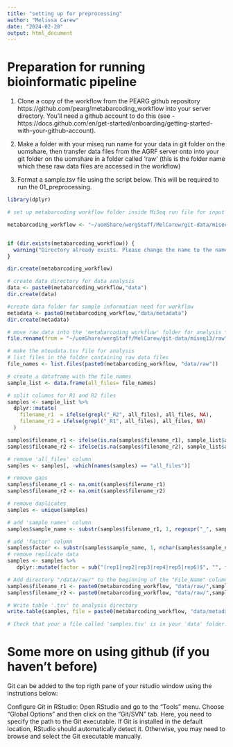 ```yaml
---
title: "setting up for preprocessing"
author: "Melissa Carew"
date: "2024-02-28"
output: html_document
---
```

# Preparation for running bioinformatic pipeline
1.  Clone a copy of the workflow from the PEARG github repository https://github.com/pearg/metabarcoding_workflow into your server directory. You'll need a github account to do this (see - https://docs.github.com/en/get-started/onboarding/getting-started-with-your-github-account).

2.  Make a folder with your miseq run name for your data in git folder on the uomshare, then transfer data files from the AGRF server onto into your git folder on the uomshare in a folder called 'raw' (this is the folder name which these raw data files are accessed in the workflow)
 
3.    Format a sample.tsv file using the script below. This will be required to run the 01_preprocessing.
```r
library(dplyr)

# set up metabarcoding workflow folder inside MiSeq run file for input and output data files (NOTE each new project will require the directories to be setup for your dataset, this code has input data in the folder 'test')

metabarcoding_workflow <- "~/uomShare/wergStaff/MelCarew/git-data/miseqXX/metabarcoding_workflow/"


if (dir.exists(metabarcoding_workflow)) {
  warning("Directory already exists. Please change the name to the name of your Miseq folder. e.g. ~/uomShare/wergStaff/MelCarew/git-data/miseqXX/metabarcoding_workflow/ This will need to be done for each new miseq dataset at the begining of each notebook")
}

dir.create(metabarcoding_workflow)

```

```r
# create data directory for data analysis
data <- paste0(metabarcoding_workflow,"data")
dir.create(data)

#create data folder for sample information need for workflow
metadata <- paste0(metabarcoding_workflow,"data/metadata")
dir.create(metadata)

# move raw data into the 'metabarcoding workflow' folder for analysis **change directory name to miseq dataset**
file.rename(from = "~/uomShare/wergStaff/MelCarew/git-data/miseq13/raw", to = paste0(metabarcoding_workflow, "data/raw"))

# make the mteadata.tsv file for analysis
# list files in the folder containing raw data files
file_names <- list.files(paste0(metabarcoding_workflow, "data/raw"))

# create a dataframe with the file names
sample_list <- data.frame(all_files= file_names)

# split columns for R1 and R2 files
samples <- sample_list %>%
  dplyr::mutate(
    filename_r1  = ifelse(grepl("_R2", all_files), all_files, NA),
    filename_r2 = ifelse(grepl("_R1", all_files), all_files, NA)
  )

samples$filename_r1 <- ifelse(is.na(samples$filename_r1), sample_list$all_files, NA)
samples$filename_r2 <- ifelse(is.na(samples$filename_r2), sample_list$all_files, NA)

# remove 'all_files' column
samples <- samples[, -which(names(samples) == "all_files")]

# remove gaps
samples$filename_r1 <- na.omit(samples$filename_r1)
samples$filename_r2 <- na.omit(samples$filename_r2)

# remove duplicates
samples <- unique(samples)

# add 'sample names' column
samples$sample_name <- substr(samples$filename_r1, 1, regexpr("_", samples$filename_r1) - 1)

# add 'factor' column
samples$factor <- substr(samples$sample_name, 1, nchar(samples$sample_name))
# remove replicate data
samples <- samples %>%
   dplyr::mutate(factor = sub("(rep1|rep2|rep3|rep4|rep5|rep6)$", "", factor))

# Add directory "/data/raw/" to the beginning of the "File_Name" column
samples$filename_r1 <- paste0(metabarcoding_workflow, "data/raw/",samples$filename_r1)
samples$filename_r2 <- paste0(metabarcoding_workflow, "data/raw/",samples$filename_r2)

# Write table '.tsv' to analysis directory
write.table(samples, file = paste0(metabarcoding_workflow, "data/metadata/samples.tsv"), sep = "\t", row.names = FALSE, quote = FALSE)

# Check that your a file called 'samples.tsv' is in your 'data' folder.
```

# Some more on using github (if you haven't before)
Git can be added to the top rigth pane of your rstudio window using the instrutions below:

Configure Git in RStudio:
Open RStudio and go to the "Tools" menu. Choose "Global Options" and then click on the "Git/SVN" tab. Here, you need to specify the path to the Git executable. If Git is installed in the default location, RStudio should automatically detect it. Otherwise, you may need to browse and select the Git executable manually.

